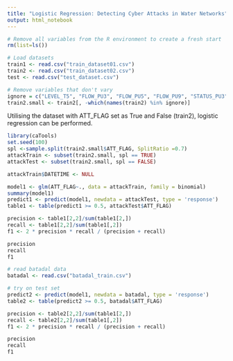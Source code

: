 ```yaml
---
title: "Logistic Regression: Detecting Cyber Attacks in Water Networks"
output: html_notebook
---
```


```r
# Remove all variables from the R environment to create a fresh start
rm(list=ls())

# Load datasets
train1 <- read.csv("train_dataset01.csv")
train2 <- read.csv("train_dataset02.csv")
test <- read.csv("test_dataset.csv")

# Remove variables that don't vary
ignore = c("LEVEL_T5", "FLOW_PU3", "FLOW_PU5", "FLOW_PU9", "STATUS_PU3", "STATUS_PU5", "STATUS_PU8", "STATUS_PU9")
train2.small <- train2[, -which(names(train2) %in% ignore)]
```


Utilising the dataset with ATT_FLAG set as True and False (train2), logistic regression can be performed.
```r
library(caTools)
set.seed(100)
spl <-sample.split(train2.small$ATT_FLAG, SplitRatio =0.7)
attackTrain <- subset(train2.small, spl == TRUE)
attackTest <- subset(train2.small, spl == FALSE)
```

```r
attackTrain$DATETIME <- NULL

model1 <- glm(ATT_FLAG~., data = attackTrain, family = binomial)
summary(model1)
predict1 <- predict(model1, newdata = attackTest, type = 'response')
table1 <- table(predict1 >= 0.5, attackTest$ATT_FLAG)

precision <- table1[2,2]/sum(table1[2,])
recall <- table1[2,2]/sum(table1[,2])
f1 <- 2 * precision * recall / (precision + recall)

precision
recall
f1
```


```r
# read batadal data
batadal <- read.csv("batadal_train.csv")

# try on test set
predict2 <- predict(model1, newdata = batadal, type = 'response')
table2 <- table(predict2 >= 0.5, batadal$ATT_FLAG)

precision <- table2[2,2]/sum(table1[2,])
recall <- table2[2,2]/sum(table1[,2])
f1 <- 2 * precision * recall / (precision + recall)

precision
recall
f1
```

